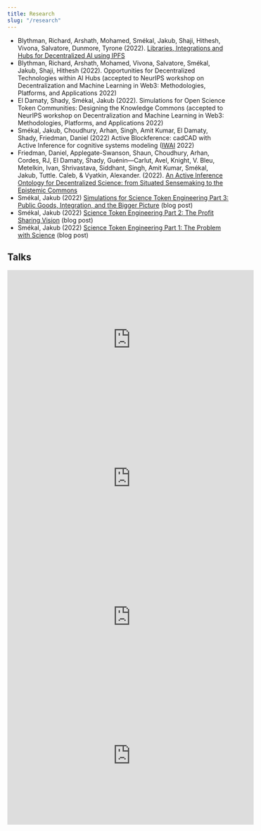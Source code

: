 ```yaml
---
title: Research
slug: "/research"
---
```


- Blythman, Richard, Arshath, Mohamed, Smékal, Jakub, Shaji, Hithesh, Vivona, Salvatore, Dunmore,
Tyrone (2022). [Libraries, Integrations and Hubs for Decentralized AI using IPFS](https://doi.org/10.48550/arXiv.2210.16651)
- Blythman, Richard, Arshath, Mohamed, Vivona, Salvatore, Smékal, Jakub, Shaji, Hithesh (2022). Opportunities for Decentralized Technologies within AI Hubs (accepted to NeurIPS workshop on Decentralization and Machine Learning in Web3: Methodologies, Platforms, and Applications 2022)
- El Damaty, Shady, Smékal, Jakub (2022). Simulations for Open Science Token Communities: Designing the Knowledge Commons (accepted to NeurIPS workshop on Decentralization and Machine Learning in Web3: Methodologies, Platforms, and Applications 2022)
- Smékal, Jakub, Choudhury, Arhan, Singh, Amit Kumar, El Damaty, Shady, Friedman, Daniel (2022) Active Blockference: cadCAD with Active Inference for cognitive systems modeling ([IWAI](https://iwaiworkshop.github.io/) 2022)
- Friedman, Daniel, Applegate-Swanson, Shaun, Choudhury, Arhan, Cordes, RJ, El Damaty, Shady, Guénin—Carlut, Avel, Knight, V. Bleu, Metelkin, Ivan, Shrivastava, Siddhant, Singh, Amit Kumar, Smékal, Jakub, Tuttle. Caleb, & Vyatkin, Alexander. (2022). [An Active Inference Ontology for Decentralized Science: from Situated Sensemaking to the Epistemic Commons](https://doi.org/10.5281/zenodo.6320575)
- Smékal, Jakub (2022) [Simulations for Science Token Engineering Part 3: Public Goods, Integration, and the Bigger Picture](https://pulse.opsci.io/simulations-for-science-token-engineering-part-3-bb59192d1e71) (blog post)
- Smékal, Jakub (2022) [Science Token Engineering Part 2: The Profit Sharing Vision](https://pulse.opsci.io/science-token-engineering-part-2-the-profit-sharing-vision-bfc7c4f69f69) (blog post)
- Smékal, Jakub (2022) [Science Token Engineering Part 1: The Problem with Science](https://pulse.opsci.io/science-token-engineering-part-1-the-problem-with-science-ab6a6a33fa39) (blog post)

## Talks

<iframe width="560" height="315" src="https://www.youtube.com/embed/jyEoF5MAERU?start=714" title="YouTube video player" frameborder="0" allow="accelerometer; autoplay; clipboard-write; encrypted-media; gyroscope; picture-in-picture; web-share" allowfullscreen></iframe>

<iframe width="560" height="315" src="https://www.youtube.com/embed/BCuid80FIz0?start=11916" title="YouTube video player" frameborder="0" allow="accelerometer; autoplay; clipboard-write; encrypted-media; gyroscope; picture-in-picture; web-share" allowfullscreen></iframe>

<iframe width="560" height="315" src="https://www.youtube.com/embed/7Pr1CpfhmAk" title="YouTube video player" frameborder="0" allow="accelerometer; autoplay; clipboard-write; encrypted-media; gyroscope; picture-in-picture" allowfullscreen></iframe>

<iframe width="560" height="315" src="https://www.youtube.com/embed/SgQyLqoUF2E" title="YouTube video player" frameborder="0" allow="accelerometer; autoplay; clipboard-write; encrypted-media; gyroscope; picture-in-picture" allowfullscreen></iframe>
